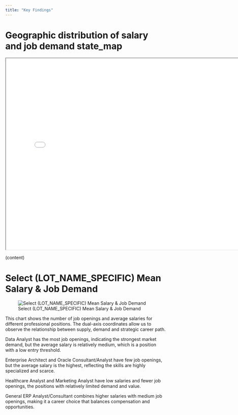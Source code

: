 ```yaml
---
title: "Key Findings"
---
```


# Geographic distribution of salary and job demand  state_map

```{=html}
<iframe width="780" height="600" src="./output/figures/Plot 1 Geographic distribution of salary and job demand  state_map.html" title="Geographic distribution of salary and job demand"></iframe>
```
(content)


# Select (LOT_NAME_SPECIFIC) Mean Salary & Job Demand  
![Select (LOT_NAME_SPECIFIC) Mean Salary & Job Demand](output/Select_Mean Salary&Job Demand.png) 

This chart shows the number of job openings and average salaries for different professional positions. The dual-axis coordinates allow us to observe the relationship between supply, demand and strategic career path.

Data Analyst has the most job openings, indicating the strongest market demand, but the average salary is relatively medium, which is a position with a low entry threshold.

Enterprise Architect and Oracle Consultant/Analyst have few job openings, but the average salary is the highest, reflecting the skills are highly specialized and scarce.
   
Healthcare Analyst and Marketing Analyst have low salaries and fewer job openings, the positions with relatively limited demand and value.
   
General ERP Analyst/Consultant combines higher salaries with medium job openings, making it a career choice that balances compensation and opportunities.